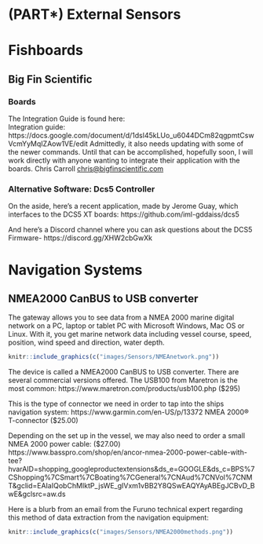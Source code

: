 # (PART\*) External Sensors {-}

# Fishboards


## Big Fin Scientific

### Boards

The Integration Guide is found here:  
Integration guide: https://docs.google.com/document/d/1dsl45kLUo_u6044DCm82qgpmtCswVcmYyMqIZAow1VE/edit
Admittedly, it also needs updating with some of the newer commands.  Until that can be accomplished, hopefully soon, I will work directly with anyone wanting to integrate their application with the boards.
Chris Carroll <chris@bigfinscientific.com>

### Alternative Software: Dcs5 Controller

On the aside, here's a recent application, made by Jerome Guay, which interfaces to the DCS5 XT boards:
https://github.com/iml-gddaiss/dcs5

And here's a Discord channel where you can ask questions about the DCS5 Firmware-
https://discord.gg/XHW2cbGwXk



# Navigation Systems

## NMEA2000 CanBUS to USB converter

The gateway allows you to see data from a NMEA 2000 marine digital network on a PC, laptop or tablet PC with Microsoft Windows, Mac OS or Linux. With it, you get marine network data including vessel course, speed, position, wind speed and direction, water depth. 



```r
knitr::include_graphics(c("images/Sensors/NMEAnetwork.png"))
```

The device is called a NMEA2000 CanBUS to USB converter. There are several commercial versions offered. The USB100 from Maretron is the most common: https://www.maretron.com/products/usb100.php ($295)

This is the type of connector we need in order to tap into the ships navigation system:
https://www.garmin.com/en-US/p/13372 NMEA 2000® T-connector ($25.00)


Depending on the set up in the vessel, we may also need to order a small NMEA 2000 power cable: ($27.00)
https://www.basspro.com/shop/en/ancor-nmea-2000-power-cable-with-tee?hvarAID=shopping_googleproductextensions&ds_e=GOOGLE&ds_c=BPS%7CShopping%7CSmart%7CBoating%7CGeneral%7CNAud%7CNVol%7CNMT&gclid=EAIaIQobChMIktP_jsWE_gIVxm1vBB2Y8QSwEAQYAyABEgJCBvD_BwE&gclsrc=aw.ds

Here is a blurb from an email from the Furuno technical expert regarding this method of data extraction from the navigation equipment:


```r
knitr::include_graphics(c("images/Sensors/NMEA2000methods.png"))
``` 

